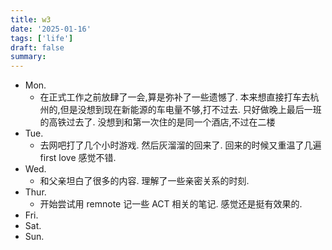 ```yaml
---
title: w3
date: '2025-01-16'
tags: ['life']
draft: false
summary:
---
```


- Mon.
  - 在正式工作之前放肆了一会,算是弥补了一些遗憾了. 本来想直接打车去杭州的,但是没想到现在新能源的车电量不够,打不过去. 只好做晚上最后一班的高铁过去了. 没想到和第一次住的是同一个酒店,不过在二楼
- Tue.
  - 去网吧打了几个小时游戏. 然后灰溜溜的回来了. 回来的时候又重温了几遍 first love 感觉不错.
- Wed.
  - 和父亲坦白了很多的内容. 理解了一些亲密关系的时刻.
- Thur.
  - 开始尝试用 remnote 记一些 ACT 相关的笔记. 感觉还是挺有效果的.
- Fri.
- Sat.
- Sun.
